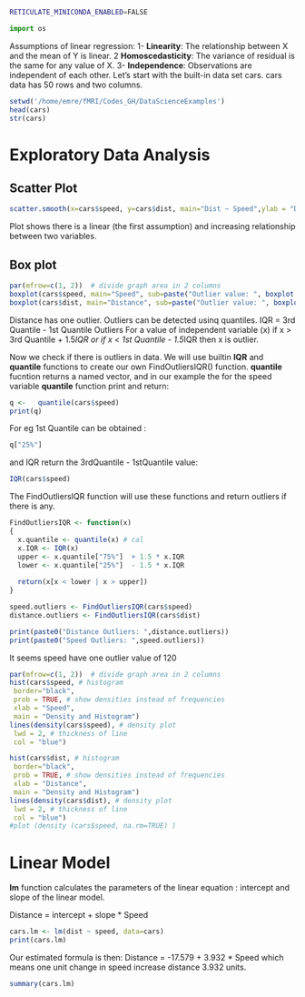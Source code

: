 ```bash
RETICULATE_MINICONDA_ENABLED=FALSE
```
```python
import os

```

<!-- http://r-statistics.co/Linear-Regression.html -->
  
Assumptions of linear regression:
    1- **Linearity**: The relationship between X and the mean of Y is linear.
    2 **Homoscedasticity**: The variance of residual is the same for any value of X.
    3- **Independence**: Observations are independent of each other.
Let's start with the built-in data set cars. cars data has 50 rows and two columns.

```r
setwd('/home/emre/fMRI/Codes_GH/DataScienceExamples')
head(cars)
str(cars)
```
# Exploratory Data Analysis

## Scatter Plot


```r
scatter.smooth(x=cars$speed, y=cars$dist, main="Dist ~ Speed",ylab = "Distance", xlab = "Speed")  # scatterplot
```
Plot shows there is a linear (the first assumption) and increasing relationship between two variables. 

## Box plot
```r
par(mfrow=c(1, 2))  # divide graph area in 2 columns
boxplot(cars$speed, main="Speed", sub=paste("Outlier value: ", boxplot.stats(cars$speed)$out))  # box plot for 'speed'
boxplot(cars$dist, main="Distance", sub=paste("Outlier value: ", boxplot.stats(cars$dist)$out))  # box plot for 'distance'

```

Distance has one outlier. Outliers can be detected usinq quantiles. 
IQR = 3rd Quantile - 1st Quantile
Outliers
For a value of independent variable (x) 
if x > 3rd Quantile + 1.5*IQR or if x < 1st Quantile - 1.5*IQR then x is outlier.

Now we check if there is outliers in data. We will use builtin **IQR** and **quantile** functions to create our own FindOutliersIQR() function.
**quantile** fucntion returns a named vector, and in our example the  for the speed variable **quantile** function print and return:

```r
q <-   quantile(cars$speed)
print(q)
```

For eg 1st Quantile can be obtained :

```r
q["25%"]
```

and IQR return the 3rdQuantile - 1stQuantile value:

```r
IQR(cars$speed)
```

The FindOutliersIQR function will use these functions and return outliers if there is any.

```r
FindOutliersIQR <- function(x) 
{
  x.quantile <- quantile(x) # cal
  x.IQR <- IQR(x)
  upper <- x.quantile["75%"]  + 1.5 * x.IQR
  lower <- x.quantile["25%"]  - 1.5 * x.IQR
  
  return(x[x < lower | x > upper])
}

speed.outliers <- FindOutliersIQR(cars$speed)
distance.outliers <- FindOutliersIQR(cars$dist)

print(paste0("Distance Outliers: ",distance.outliers))
print(paste0("Speed Outliers: ",speed.outliers))
```

It seems speed have one outlier value of 120

```r
par(mfrow=c(1, 2))  # divide graph area in 2 columns
hist(cars$speed, # histogram
 border="black",
 prob = TRUE, # show densities instead of frequencies
 xlab = "Speed",
 main = "Density and Histogram")
lines(density(cars$speed), # density plot
 lwd = 2, # thickness of line
 col = "blue")

hist(cars$dist, # histogram
 border="black",
 prob = TRUE, # show densities instead of frequencies
 xlab = "Distance",
 main = "Density and Histogram")
lines(density(cars$dist), # density plot
 lwd = 2, # thickness of line
 col = "blue")
#plot (density (cars$speed, na.rm=TRUE) )
```


# Linear Model

**lm** function calculates the parameters of the linear equation : intercept and slope of the linear model.

Distance = intercept + slope * Speed

```r
cars.lm <- lm(dist ~ speed, data=cars)
print(cars.lm)

```
Our estimated formula is then:
Distance =  -17.579    +  3.932 * Speed
which means one unit change in speed increase distance 3.932 units.

```r
summary(cars.lm)
```


